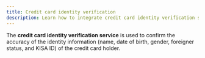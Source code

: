 ```yaml
---
title: Credit card identity verification
description: Learn how to integrate credit card identity verification service.
---
```



The **credit card identity verification service** is used to confirm
the accuracy of the identity information (name, date of birth, gender, foreigner status,
and KISA ID) of the credit card holder.

<Figure src="/gitbook-assets/en/image (235).png" caption="Sample credit card identity verification page" />
